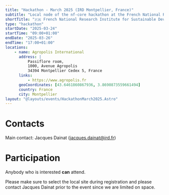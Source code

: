 ```yaml
---
title: "Hackathon - March 2025 (IRD Montpellier, France)"
subtitle: "Local node of the nf-core hackathon at the French National Research Institute for Sustainable Development of Montpellier, France"
shortTitle: "🇫🇷 French National Research Institute for Sustainable Development (IRD) - Montpellier"
type: "hackathon"
startDate: "2025-03-24"
startTime: "09:00+01:00"
endDate: "2025-03-26"
endTime: "17:00+01:00"
locations:
    - name: Agropolis International
      address: |
          Passiflore room,
          1000, Avenue Agropolis
          34394 Montpellier Cedex 5, France
      links:
          - https://www.agropolis.fr
      geoCoordinates: [43.6461860867936, 3.8690873559661494]
      country: France
      city: Montpellier
layout: "@layouts/events/HackathonMarch2025.Astro"
---
```


# Contacts

Main contact: Jacques Dainat ([jacques.dainat@ird.fr](mailto:jacques.dainat@ird.fr))

# Participation

Anybody who is interested **can** attend.

Please make sure to select the local site during registration and please contact
Jacques Dainat prior to the event since we are limited on space.
